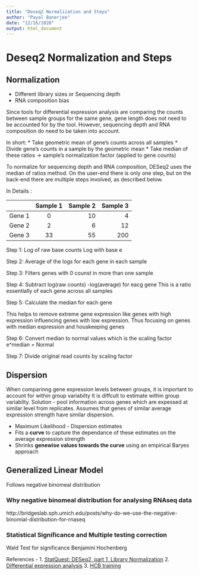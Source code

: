 ```yaml
---
title: "Deseq2 Normalization and Steps"
author: "Payal Banerjee"
date: "12/16/2020"
output: html_document
---
```

# Deseq2 Normalization and Steps

## Normalization
* Different library sizes or Sequencing depth
* RNA composition bias

Since tools for differential expression analysis are comparing the counts between sample groups for the same gene, gene length does not need to be accounted for by the tool. However, sequencing depth and RNA composition do need to be taken into account.

In short:
* Take geometric mean of gene's counts across all samples
* Divide gene's counts in a sample by the geometric mean
* Take median of these ratios -> sample's normalization factor (applied to gene counts)

To normalize for sequencing depth and RNA composition, DESeq2 uses the median of ratios method. On the user-end there is only one step, but on the back-end there are multiple steps involved, as described below.

In Details :

|        | Sample 1          | Sample 2  |Sample 3|
| ------ |:-------------:| -----:|-----:|
| Gene 1| 0| 10 |4|
| Gene 2| 2 | 6 |12|
| Gene 3 | 33 |55|200|

Step 1:
Log of raw base counts
Log with base e

Step 2:
Average of the logs for each gene in each sample

Step 3:
Filters genes with 0 counst in more than one sample

Step 4:
Subtract log(raw counts) -log(average) for eacg gene
This is a ratio essentially of each gene across all samples

Step 5:
Calculate the median for each gene

This helps to remove extreme gene expression like genes with high expression influencing genes with low expression. Thus focusing on genes with median expression and houskeeping genes

Step 6: 
Convert median to normal values which is the scaling factor
e^median = Normal

Step 7:
Divide original read counts by scaling factor

## Dispersion
When comparinng gene expression levels between groups, it is important to account for within group variabilty
It is diffcult to estimate within group variabilty. Solution - pool information across genes which are expessed at similar level from replicates. Assumes that genes of similar average expression strength have similar dispersion.

* Maximum Likelihood - Dispersion estimates
* Fits a **curve** to capture the dependance of these estimates on the average expression strength
* Shrinks **genewise values towards the curve** using an empirical Baryes approach

## Generalized Linear Model 
Follows negative binomeal distribution

### Why negative binomeal distribution for analysing RNAseq data
http://bridgeslab.sph.umich.edu/posts/why-do-we-use-the-negative-binomial-distribution-for-rnaseq


### Statistical Significance and Multiple testing correction
Wald Test for significance
Benjamini Hochenberg

References - 
1. [StatQuest: DESeq2, part 1, Library Normalization](https://youtu.be/UFB993xufUU) 
2. [Differential expression analysis](https://youtu.be/5tGCBW3_0IA)
3. [HCB training](https://hbctraining.github.io/DGE_workshop/lessons/02_DGE_count_normalization.html)

